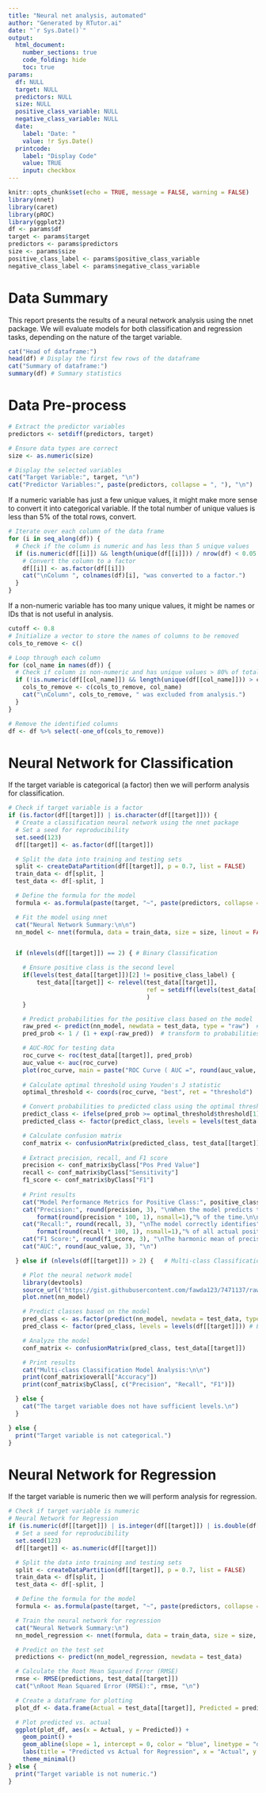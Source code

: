 ```yaml
---
title: "Neural net analysis, automated"
author: "Generated by RTutor.ai"
date: "`r Sys.Date()`"
output: 
  html_document:
    number_sections: true
    code_folding: hide
    toc: true
params:
  df: NULL
  target: NULL
  predictors: NULL
  size: NULL
  positive_class_variable: NULL
  negative_class_variable: NULL
  date:
    label: "Date: "
    value: !r Sys.Date()
  printcode:
    label: "Display Code"
    value: TRUE
    input: checkbox
---
```


```r
knitr::opts_chunk$set(echo = TRUE, message = FALSE, warning = FALSE)
library(nnet)
library(caret)
library(pROC)
library(ggplot2)
df <- params$df
target <- params$target
predictors <- params$predictors
size <- params$size
positive_class_label <- params$positive_class_variable
negative_class_label <- params$negative_class_variable
```


# Data Summary
This report presents the results of a neural network analysis using the nnet package. We will evaluate models for
both classification and regression tasks, depending on the nature of the target variable.

```r
cat("Head of dataframe:")
head(df) # Display the first few rows of the dataframe
cat("Summary of dataframe:")
summary(df) # Summary statistics
```


# Data Pre-process

```r
# Extract the predictor variables
predictors <- setdiff(predictors, target)

# Ensure data types are correct
size <- as.numeric(size)

# Display the selected variables
cat("Target Variable:", target, "\n")
cat("Predictor Variables:", paste(predictors, collapse = ", "), "\n")
```

If a numeric variable has just a few unique values, it might make more sense to convert it into categorical variable.
If the total number of unique values is less than 5% of the total rows, convert.
```r
# Iterate over each column of the data frame
for (i in seq_along(df)) {
  # Check if the column is numeric and has less than 5 unique values
  if (is.numeric(df[[i]]) && length(unique(df[[i]])) / nrow(df) < 0.05 && length(unique(df[[i]])) < 13) {
    # Convert the column to a factor
    df[[i]] <- as.factor(df[[i]])
    cat("\nColumn ", colnames(df)[i], "was converted to a factor.")
  }
}
```

If a non-numeric variable has too many unique values, it might be names or IDs that is not useful in analysis. 
```r
cutoff <- 0.8
# Initialize a vector to store the names of columns to be removed
cols_to_remove <- c()

# Loop through each column
for (col_name in names(df)) {
  # Check if column is non-numeric and has unique values > 80% of total rows
  if (!is.numeric(df[[col_name]]) && length(unique(df[[col_name]])) > cutoff * nrow(df)) {
    cols_to_remove <- c(cols_to_remove, col_name)
    cat("\nColumn", cols_to_remove, " was excluded from analysis.")
  }
}

# Remove the identified columns
df <- df %>% select(-one_of(cols_to_remove))
```


# Neural Network for Classification
If the target variable is categorical (a factor) then we will perform analysis for classification.

```r
# Check if target variable is a factor
if (is.factor(df[[target]]) | is.character(df[[target]])) {
  # Create a classification neural network using the nnet package
  # Set a seed for reproducibility
  set.seed(123)
  df[[target]] <- as.factor(df[[target]])

  # Split the data into training and testing sets
  split <- createDataPartition(df[[target]], p = 0.7, list = FALSE)
  train_data <- df[split, ]
  test_data <- df[-split, ]

  # Define the formula for the model
  formula <- as.formula(paste(target, "~", paste(predictors, collapse = "+")))

  # Fit the model using nnet
  cat("Neural Network Summary:\n\n")
  nn_model <- nnet(formula, data = train_data, size = size, linout = FALSE)


  if (nlevels(df[[target]]) == 2) { # Binary Classification

    # Ensure positive class is the second level
    if(levels(test_data[[target]])[2] != positive_class_label) {
        test_data[[target]] <- relevel(test_data[[target]],
                                       ref = setdiff(levels(test_data[[target]]), positive_class_label)
                                       )
    }

    # Predict probabilities for the positive class based on the model
    raw_pred <- predict(nn_model, newdata = test_data, type = "raw")  # raw predictions
    pred_prob <- 1 / (1 + exp(-raw_pred))  # transform to probabilities

    # AUC-ROC for testing data
    roc_curve <- roc(test_data[[target]], pred_prob)
    auc_value <- auc(roc_curve)
    plot(roc_curve, main = paste("ROC Curve ( AUC =", round(auc_value, 3), ")"))
    
    # Calculate optimal threshold using Youden's J statistic
    optimal_threshold <- coords(roc_curve, "best", ret = "threshold")

    # Convert probabilities to predicted class using the optimal threshold
    predict_class <- ifelse(pred_prob >= optimal_threshold$threshold[1], positive_class_label, negative_class_label)
    predicted_class <- factor(predict_class, levels = levels(test_data[[target]]))

    # Calculate confusion matrix
    conf_matrix <- confusionMatrix(predicted_class, test_data[[target]], positive = positive_class_label)
    
    # Extract precision, recall, and F1 score
    precision <- conf_matrix$byClass["Pos Pred Value"]
    recall <- conf_matrix$byClass["Sensitivity"]
    f1_score <- conf_matrix$byClass["F1"]
    
    # Print results
    cat("Model Performance Metrics for Positive Class:", positive_class_label, "\n\n")
    cat("Precision:", round(precision, 3), "\nWhen the model predicts the positive class, it's correct", 
        format(round(precision * 100, 1), nsmall=1),"% of the time.\n\n")
    cat("Recall:", round(recall, 3), "\nThe model correctly identifies", 
        format(round(recall * 100, 1), nsmall=1),"% of all actual positive instances.\n\n")
    cat("F1 Score:", round(f1_score, 3), "\nThe harmonic mean of precision and recall.\n\n")
    cat("AUC:", round(auc_value, 3), "\n")

  } else if (nlevels(df[[target]]) > 2) {   # Multi-class Classification

    # Plot the neural network model
    library(devtools)
    source_url('https://gist.githubusercontent.com/fawda123/7471137/raw/466c1474d0a505ff044412703516c34f1a4684a5/nnet_plot_update.r')
    plot.nnet(nn_model)

    # Predict classes based on the model
    pred_class <- as.factor(predict(nn_model, newdata = test_data, type = "class"))
    pred_class <- factor(pred_class, levels = levels(df[[target]])) # Ensure their levels match

    # Analyze the model
    conf_matrix <- confusionMatrix(pred_class, test_data[[target]])

    # Print results
    cat("Multi-class Classification Model Analysis:\n\n")
    print(conf_matrix$overall["Accuracy"])
    print(conf_matrix$byClass[, c("Precision", "Recall", "F1")])

  } else {
    cat("The target variable does not have sufficient levels.\n")
  }

} else {
  print("Target variable is not categorical.")
}
```


# Neural Network for Regression
If the target variable is numeric then we will perform analysis for regression.

```r
# Check if target variable is numeric
# Neural Network for Regression
if (is.numeric(df[[target]]) | is.integer(df[[target]]) | is.double(df[[target]])) {
  # Set a seed for reproducibility
  set.seed(123)
  df[[target]] <- as.numeric(df[[target]])

  # Split the data into training and testing sets
  split <- createDataPartition(df[[target]], p = 0.7, list = FALSE)
  train_data <- df[split, ]
  test_data <- df[-split, ]

  # Define the formula for the model
  formula <- as.formula(paste(target, "~", paste(predictors, collapse = "+")))

  # Train the neural network for regression
  cat("Neural Network Summary:\n")
  nn_model_regression <- nnet(formula, data = train_data, size = size, maxit = 1000, linout = TRUE)

  # Predict on the test set
  predictions <- predict(nn_model_regression, newdata = test_data)

  # Calculate the Root Mean Squared Error (RMSE)
  rmse <- RMSE(predictions, test_data[[target]])
  cat("\nRoot Mean Squared Error (RMSE):", rmse, "\n")

  # Create a dataframe for plotting
  plot_df <- data.frame(Actual = test_data[[target]], Predicted = predictions)

  # Plot predicted vs. actual
  ggplot(plot_df, aes(x = Actual, y = Predicted)) +
    geom_point() +
    geom_abline(slope = 1, intercept = 0, color = "blue", linetype = "dashed") +
    labs(title = "Predicted vs Actual for Regression", x = "Actual", y = "Predicted") +
    theme_minimal()
} else {
  print("Target variable is not numeric.")
}
```
